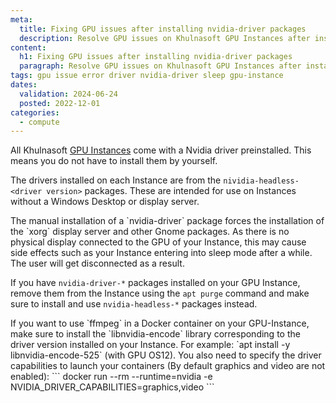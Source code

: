 ```yaml
---
meta:
  title: Fixing GPU issues after installing nvidia-driver packages
  description: Resolve GPU issues on Khulnasoft GPU Instances after installing Nvidia drivers with our troubleshooting guide.
content:
  h1: Fixing GPU issues after installing nvidia-driver packages
  paragraph: Resolve GPU issues on Khulnasoft GPU Instances after installing Nvidia drivers with our troubleshooting guide.
tags: gpu issue error driver nvidia-driver sleep gpu-instance
dates:
  validation: 2024-06-24
  posted: 2022-12-01
categories:
  - compute
---
```


All Khulnasoft [GPU Instances](/compute/gpu/quickstart/) come with a Nvidia driver preinstalled. This means you do not have to install them by yourself.

The drivers installed on each Instance are from the `nividia-headless-<driver version>` packages. These are intended for use on Instances without a Windows Desktop or display server.

<Message type="important">
    The manual installation of a `nvidia-driver` package forces the installation of the `xorg` display server and other Gnome packages. As there is no physical display connected to the GPU of your Instance, this may cause side effects such as your Instance entering into sleep mode after a while. The user will get disconnected as a result.
</Message>

If you have `nvidia-driver-*` packages installed on your GPU Instance, remove them from the Instance using the `apt purge` command and make sure to install and use `nvidia-headless-*` packages instead.

<Message type="tip">
  If you want to use `ffmpeg` in a Docker container on your GPU-Instance, make sure to install the `libnvidia-encode` library corresponding to the driver version installed on your Instance.
  For example: `apt install -y libnvidia-encode-525`  (with GPU OS12).
  You also need to specify the driver capabilities to launch your containers (By default graphics and video are not enabled):
  ```
  docker run --rm --runtime=nvidia -e NVIDIA_DRIVER_CAPABILITIES=graphics,video
  ```
</Message>